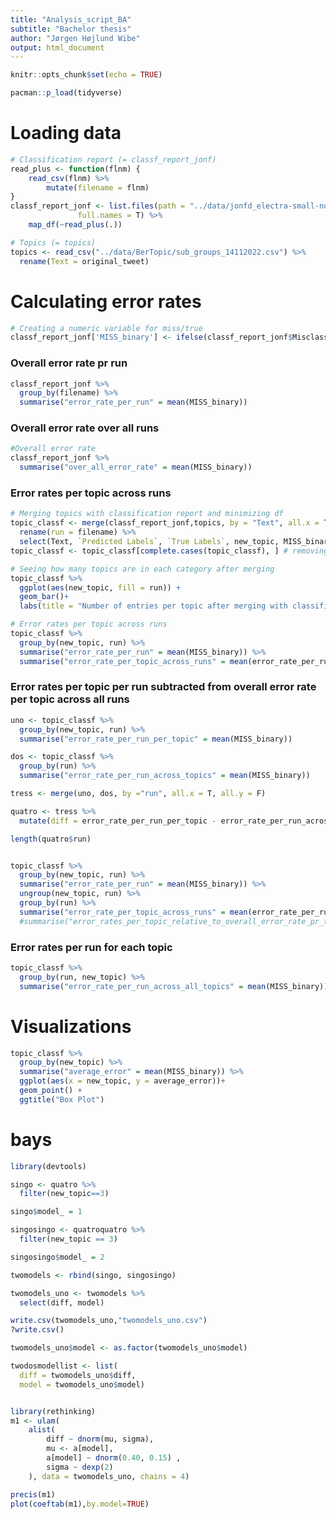 ```yaml
---
title: "Analysis_script_BA"
subtitle: "Bachelor thesis"
author: "Jørgen Højlund Wibe"
output: html_document
---
```



```r
knitr::opts_chunk$set(echo = TRUE)

pacman::p_load(tidyverse)
```

# Loading data
```r
# Classification report (= classf_report_jonf)
read_plus <- function(flnm) {
    read_csv(flnm) %>% 
        mutate(filename = flnm)
}
classf_report_jonf <- list.files(path = "../data/jonfd_electra-small-nordic", pattern = "*.csv", 
               full.names = T) %>% 
    map_df(~read_plus(.))

# Topics (= topics)
topics <- read_csv("../data/BerTopic/sub_groups_14112022.csv") %>% 
  rename(Text = original_tweet) 
```

# Calculating error rates
```r
# Creating a numeric variable for miss/true
classf_report_jonf['MISS_binary'] <- ifelse(classf_report_jonf$Misclassification == "TRUE", 1, 0)
```

### Overall error rate pr run
```r
classf_report_jonf %>% 
  group_by(filename) %>% 
  summarise("error_rate_per_run" = mean(MISS_binary))
```

### Overall error rate over all runs
```r
#Overall error rate
classf_report_jonf %>% 
  summarise("over_all_error_rate" = mean(MISS_binary))
```

### Error rates per topic across runs
```r
# Merging topics with classification report and minimizing df
topic_classf <- merge(classf_report_jonf,topics, by = "Text", all.x = T, all.y = F) %>% 
  rename(run = filename) %>% 
  select(Text, `Predicted Labels`, `True Labels`, new_topic, MISS_binary, run)
topic_classf <- topic_classf[complete.cases(topic_classf), ] # removing rows with NA's in topic (50 rows of which 10 were in Arabic)

# Seeing how many topics are in each category after merging
topic_classf %>% 
  ggplot(aes(new_topic, fill = run)) +
  geom_bar()+
  labs(title = "Number of entries per topic after merging with classification report", subtitle = "NB: Divide y-axis by 10")

# Error rates per topic across runs
topic_classf %>% 
  group_by(new_topic, run) %>% 
  summarise("error_rate_per_run" = mean(MISS_binary)) %>% 
  summarise("error_rate_per_topic_across_runs" = mean(error_rate_per_run))
```

### Error rates per topic per run subtracted from overall error rate per topic across all runs
```r
uno <- topic_classf %>% 
  group_by(new_topic, run) %>% 
  summarise("error_rate_per_run_per_topic" = mean(MISS_binary))

dos <- topic_classf %>% 
  group_by(run) %>% 
  summarise("error_rate_per_run_across_topics" = mean(MISS_binary))

tress <- merge(uno, dos, by ="run", all.x = T, all.y = F)

quatro <- tress %>% 
  mutate(diff = error_rate_per_run_per_topic - error_rate_per_run_across_topics)

length(quatro$run)


topic_classf %>% 
  group_by(new_topic, run) %>% 
  summarise("error_rate_per_run" = mean(MISS_binary)) %>% 
  ungroup(new_topic, run) %>% 
  group_by(run) %>% 
  summarise("error_rate_per_topic_across_runs" = mean(error_rate_per_run))
  #summarise("error_rates_per_topic_relative_to_overall_error_rate_pr_topic" = error_rate_per_topic_across_runs - mean(topic_classf$MISS_binary))
```

### Error rates per run for each topic
```r
topic_classf %>% 
  group_by(run, new_topic) %>% 
  summarise("error_rate_per_run_across_all_topics" = mean(MISS_binary)) 
```

# Visualizations
```r
topic_classf %>% 
  group_by(new_topic) %>% 
  summarise("average_error" = mean(MISS_binary)) %>% 
  ggplot(aes(x = new_topic, y = average_error))+
  geom_point() +
  ggtitle("Box Plot")
```




# bays

```r
library(devtools)
```


```r
singo <- quatro %>% 
  filter(new_topic==3)

singo$model_ = 1

singosingo <- quatroquatro %>% 
  filter(new_topic == 3)

singosingo$model_ = 2

twomodels <- rbind(singo, singosingo)

twomodels_uno <- twomodels %>% 
  select(diff, model)

write.csv(twomodels_uno,"twomodels_uno.csv")
?write.csv()

twomodels_uno$model <- as.factor(twomodels_uno$model)

twodosmodellist <- list(
  diff = twomodels_uno$diff,
  model = twomodels_uno$model)


library(rethinking)
m1 <- ulam(
    alist(
        diff ~ dnorm(mu, sigma),
        mu <- a[model],
        a[model] ~ dnorm(0.40, 0.15) ,
        sigma ~ dexp(2) 
    ), data = twomodels_uno, chains = 4)

precis(m1)
plot(coeftab(m1),by.model=TRUE)

```


